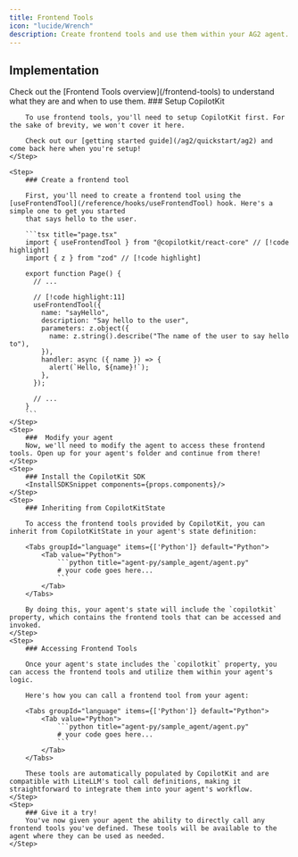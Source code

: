 ```yaml
---
title: Frontend Tools
icon: "lucide/Wrench"
description: Create frontend tools and use them within your AG2 agent.
---
```


## Implementation

<Callout>
Check out the [Frontend Tools overview](/frontend-tools) to understand what they are and when to use them.
</Callout>

<Steps>
    <Step>
        ### Setup CopilotKit

        To use frontend tools, you'll need to setup CopilotKit first. For the sake of brevity, we won't cover it here.

        Check out our [getting started guide](/ag2/quickstart/ag2) and come back here when you're setup!
    </Step>

    <Step>
        ### Create a frontend tool

        First, you'll need to create a frontend tool using the [useFrontendTool](/reference/hooks/useFrontendTool) hook. Here's a simple one to get you started
        that says hello to the user.

        ```tsx title="page.tsx"
        import { useFrontendTool } from "@copilotkit/react-core" // [!code highlight]
        import { z } from "zod" // [!code highlight]

        export function Page() {
          // ...

          // [!code highlight:11]
          useFrontendTool({
            name: "sayHello",
            description: "Say hello to the user",
            parameters: z.object({
              name: z.string().describe("The name of the user to say hello to"),
            }),
            handler: async ({ name }) => {
              alert(`Hello, ${name}!`);
            },
          });

          // ...
        }
        ```
    </Step>
    <Step>
        ###  Modify your agent
        Now, we'll need to modify the agent to access these frontend tools. Open up for your agent's folder and continue from there!
    </Step>
    <Step>
        ### Install the CopilotKit SDK
        <InstallSDKSnippet components={props.components}/>
    </Step>
    <Step>
        ### Inheriting from CopilotKitState

        To access the frontend tools provided by CopilotKit, you can inherit from CopilotKitState in your agent's state definition:

        <Tabs groupId="language" items={['Python']} default="Python">
            <Tab value="Python">
                ```python title="agent-py/sample_agent/agent.py"
                # your code goes here...
                ```
            </Tab>
        </Tabs>

        By doing this, your agent's state will include the `copilotkit` property, which contains the frontend tools that can be accessed and invoked.
    </Step>
    <Step>
        ### Accessing Frontend Tools

        Once your agent's state includes the `copilotkit` property, you can access the frontend tools and utilize them within your agent's logic.

        Here's how you can call a frontend tool from your agent:

        <Tabs groupId="language" items={['Python']} default="Python">
            <Tab value="Python">
                ```python title="agent-py/sample_agent/agent.py"
                # your code goes here...
                ```
            </Tab>
        </Tabs>

        These tools are automatically populated by CopilotKit and are compatible with LiteLLM's tool call definitions, making it straightforward to integrate them into your agent's workflow.
    </Step>
    <Step>
        ### Give it a try!
        You've now given your agent the ability to directly call any frontend tools you've defined. These tools will be available to the agent where they can be used as needed.
    </Step>

</Steps> 